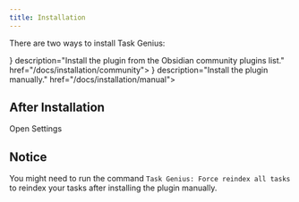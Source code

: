 ```yaml
---
title: Installation
---
```



There are two ways to install Task Genius:

<Cards>
<Card title="Community" icon={<PackageIcon />} description="Install the plugin from the Obsidian community plugins list." href="/docs/installation/community">

</Card>
<Card title="Manual" icon={<PackageIcon />} description="Install the plugin manually." href="/docs/installation/manual">
 
</Card>
</Cards>

## After Installation

<DeepLinkButton href="obsidian://task-genius/settings">
  Open Settings
</DeepLinkButton>
<DeepLinkFallback />

## Notice

You might need to run the command `Task Genius: Force reindex all tasks` to reindex your tasks after installing the plugin manually.
